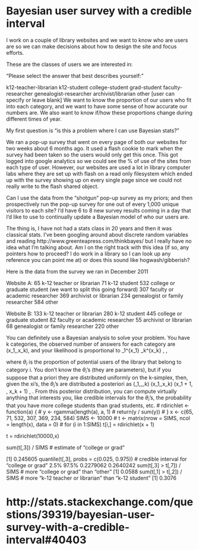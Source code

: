 # Bayesian user survey with a credible interval

I work on a couple of library websites and we want to know who are users are so we can make decisions about how to design the site and focus efforts.

These are the classes of users we are interested in:

  "Please select the answer that best describes yourself:"

k12-teacher-librarian
k12-student
college-student
grad-student
faculty-researcher
genealogist-researcher
archivist/librarian
other [user can specify or leave blank]
We want to know the proportion of our users who fit into each category, and we want to have some sense of how accurate our numbers are. We also want to know if/how these proportions change during different times of year.

My first question is "is this a problem where I can use Bayesian stats?"

We ran a pop-up survey that went on every page of both our websites for two weeks about 6 months ago. It used a flash cookie to mark when the survey had been taken so the users would only get this once. This got logged into google analytics so we could see the % of use of the sites from each type of user. However, our websites are used a lot in library computer labs where they are set up with flash on a read only filesystem which ended up with the survey showing up on every single page since we could not really write to the flash shared object.

Can I use the data from the "shotgun" pop-up survey as my priors; and then prospectively run the pop-up survey for one out of every 1,000 unique visitors to each site? I'd have 6 to 8 new survey results coming in a day that I'd like to use to continually update a Bayesian model of who our users are.

The thing is, I have not had a stats class in 20 years and then it was classical stats. I've been googling around about discrete random variables and reading http://www.greenteapress.com/thinkbayes/ but I really have no idea what I'm talking about. Am I on the right track with this idea (if so, any pointers how to proceed? I do work in a library so I can look up any reference you can point me at) or does this sound like hogwash/gibberish?


Here is the data from the survey we ran in December 2011

Website A:
  65    k-12 teacher or librarian
71    k-12 student
532    college or graduate student (we want to split this going forward)
307    faculty or academic researcher
369    archivist or librarian
234    genealogist or family researcher
584    other

Website B:
  133    k-12 teacher or librarian
280    k-12 student
445    college or graduate student
82    faculty or academic researcher
55    archivist or librarian
68    genealogist or family researcher
220    other

You can definitely use a Bayesian analysis to solve your problem. You have k categories, the observed number of answers for each category are (x_1,\dots,x_k), and your likelihood is proportional to
\theta_1^{x_1} \dots \theta_k^{x_k} \, ,

where $\theta_i$ is the proportion of potential users of the library that belong to category i. You don't know the $\theta_i$'s (they are parameters), but if you suppose that a priori they are distributed uniformly on the k-simplex, then, given the xi's, the $\theta_i$'s are distributed a posteriori as
(\theta_1,\dots,\theta_k) \mid (x_1,\dots,x_k) \sim \textrm{Dirichlet}(x_1 + 1, \dots, x_k + 1) \, .
From this posterior distribution, you can compute virtually anything that interests you, like credible intervals for the $\theta_i$'s, the probability that you have more college students than grad students, etc.
# rdirichlet <- function(a) {
#       y <- rgamma(length(a), a, 1)
#       return(y / sum(y))
#  }
x <- c(65, 71, 532, 307, 369, 234, 584)
SIMS <- 10000
# t <- matrix(nrow = SIMS, ncol = length(x), data = 0)
# for (i in 1:SIMS) t[i,] = rdirichlet(x + 1)

t = rdirichlet(10000,x)

sum(t[,3]) / SIMS # estimate of "college or grad"

[1] 0.245605
quantile(t[,3], probs = c(0.025, 0.975)) # credible interval for "college or grad"
2.5%     97.5%
  0.2279062 0.2640242
sum(t[,3] > t[,7]) / SIMS # more "college or grad" than "other"
[1] 0.0588
sum(t[,1] > t[,2]) / SIMS # more "k-12 teacher or librarian" than "k-12 student"
[1] 0.3076

# http://stats.stackexchange.com/questions/39319/bayesian-user-survey-with-a-credible-interval#40403
